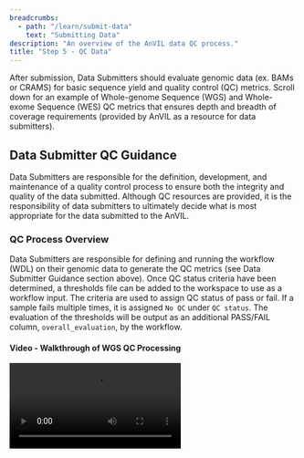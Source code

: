 ```yaml
---
breadcrumbs:
  - path: "/learn/submit-data"
    text: "Submitting Data"
description: "An overview of the AnVIL data QC process."
title: "Step 5 - QC Data"
---
```


<Alert icon={false} severity="info">
    After submission, Data Submitters should evaluate genomic data (ex. BAMs or CRAMS) for basic sequence yield and quality control (QC) metrics. Scroll down for an example of Whole-genome Sequence (WGS) and Whole-exome Sequence (WES) QC metrics that ensures depth and breadth of coverage requirements (provided by AnVIL as a resource for data submitters).
</Alert>

## Data Submitter QC Guidance

Data Submitters are responsible for the definition, development, and maintenance of a quality control process to ensure both the integrity and quality of the data submitted. Although QC resources are provided, it is the responsibility of data submitters to ultimately decide what is most appropriate for the data submitted to the AnVIL.

### QC Process Overview
Data Submitters are responsible for defining and running the workflow (WDL) on their genomic data to generate the QC metrics (see Data Submitter Guidance section above). Once QC status criteria have been determined, a thresholds file can be added to the workspace to use as a workflow input. The criteria are used to assign QC status of pass or fail. If a sample fails multiple times, it is assigned `No QC` under `QC status`.  The evaluation of the thresholds will be output as an additional PASS/FAIL column, `overall_evaluation`, by the workflow.

#### Video - Walkthrough of WGS QC Processing

<Video src="https://www.youtube.com/embed/WLpnoXySuIw" />


### AnVIL QC Recommendations
- Use a **reproducible workflow** definition, e.g., Workflow Definition Language (WDL) or other definition language(s) supported by the AnVIL platform. Additionally, data submitters could define and document an equivalent reproducible process to generate the QC metrics to be evaluated.

- Use a **data dictionary to share the expectations** for metrics collected, values reported or displayed for evaluation, as well as any evaluation criteria to determine a status, e.g., pass/fail/noqc, for the submitted data.

- **Establish the specific metrics and thresholds for determining the pass/fail criteria** on the dataset.

- The **output of the entire QC process should be compatible** with the AnVIL data repository components such as Terra workspace data tables and/or Data Repository to enable importing QC metrics and statuses in the AnVIL workspaces.

## Example QC Resource

AnVIL Data Processing Working Group has created a genomic evaluation tool for whole genome and exome data. **To collect quality control metrics for genome and exome sequencing data, rdata submitters will run the tool - a workflow written in Workflow Description Language - in a sandbox workspace**.

### QC WDL details
- The WDL includes **multiple software packages** (Picard, VerifyBamID2, Samtools flagstat, bamUtil stats, Rx estimation) organized in a single, efficient tool that is compatible with AnVIL.

- The WDL workflow is publicly available via **GitHub** ([https://github.com/genome/qc-analysis-pipeline/tree/master](https://github.com/genome/qc-analysis-pipeline/tree/master)) and **Dockstore** ([https://dockstore.org/organizations/anvil/collections/qcwgs](https://dockstore.org/organizations/anvil/collections/qcwgs)).

- The AnVIL will accept **edits, commits, issues, and pull requests** in **GitHub**.

- Support and guidance are provided by the AnVIL for data submitters on the use of or adaptation of the existing QC workflow resource.

### QC inputs and outputs

- **QC pass/fail status**
The QC pass/fail status is determined by thresholds for several metrics reported by the workflow.

- **Default WGS thresholds**
Default thresholds are included in the following table: [https://github.com/genome/qc-analysis-pipeline/blob/master/threshold_files/anvil_wgs_thresholds.tsv](https://github.com/genome/qc-analysis-pipeline/blob/master/threshold_files/anvil_wgs_thresholds.tsv).

- **Additional QC metrics (can be output with threshold values)**
See [https://github.com/genome/qc-analysis-pipeline/blob/master/docs/thresholds.md](https://github.com/genome/qc-analysis-pipeline/blob/master/docs/thresholds.md).

- **Example (WGS) WDL inputs**
See [https://github.com/genome/qc-analysis-pipeline/blob/master/SingleSampleQc.json](https://github.com/genome/qc-analysis-pipeline/blob/master/SingleSampleQc.json)

- **Example (WES) WDL inputs**
See [https://github.com/genome/qc-analysis-pipeline/blob/master/SingleSampleQc.exome.json](https://github.com/genome/qc-analysis-pipeline/blob/master/SingleSampleQc.exome.json) for an example for exome. Note that currently, there is no publicly available NA12878 WES BAM or CRAM and no default thresholds defined for WES.


### Example QC Metrics
#### QC processing results table

Below are the current output, files, and discrete values generated by the workflow in a `qc_results_sample` data table: [https://github.com/genome/qc-analysis-pipeline/blob/master/docs/outputs.md](https://github.com/genome/qc-analysis-pipeline/blob/master/docs/outputs.md)


| Metric Name                 | Metric Description                  | Pass threshold  | Purpose                    | Source Tool                              |
|:----------------------------|:------------------------------------|:----------------|:---------------------------|:-----------------------------------------|
| `qc_results_sample_id`      | Sample ID                           | NA              | Identify sample            | NA                                       |
| `cram`                      | Cram google path                    | NA              | Locate file                | NA                                       |
| `FREEMIX`                   | FREEMIX                             | < 0.01          | Sample contamination       | VerifyBamID2                             |
| `MEAN_COVERAGE`             | Haploid Coverage                    | ≥ 30            | Coverage depth             | Picard CollectWgs Metrics                |
| `MEDIAN_ABSOLUTE_DEVIATION` | Library insert size mad             | NA              | Batch characteristics      | Picard CollectInsertSize Metrics         |
| `MEDIAN_INSERT_SIZE`        | Library insert size median          | NA              | Batch characteristics      | Picard CollectInsertSize Metrics         |
| `PCT_10X`                   | % coverage at 10X                   | > 0.95          | Coverage breadth           | Picard CollectWgs Metrics                |
| `PCT_20X`                   | % coverage at 20X                   | > 0.90          | Coverage breadth           | Picard CollectWgs Metrics                |
| `PCT_30X`                   | % coverage at 30X                   | NA              | Additional metadata        | Picard CollectWgs Metrics                |
| `PCT_CHIMERAS (PAIR)`       | % Chimeras                          | < 0.05          | Variant detection          | Picard CollectAlignmentSummary Metrics   |
| `Percent_duplication`       | % duplication                       |                 |                            |                                          |
| `Q20_BASES`                 | Total bases with Q20 or higher      | ≥ 86x109        | Sequence quality           | Picard CollectQualityYield Metrics       |
| `qc_status`                 | Reported status at the sample level | Pass/Fail/No QC | Overall quality assessment |                                          |
| `read1_pf_mismatch_rate`    | Read1 base mismatch rate            | < 0.05          | Sequence quality           | Picard Collect Alignment Summary Metrics |
| `read2_pf_mismatch_rate`    | Read2 base mismatch rate            | < 0.05          | Sequence quality           | Picard Collect Alignment Summary Metrics |


### Post QC Processing to AnVIL Workspaces

The output from the QC aggregator is a QC summary results TSV file. Data submitters will pass off the QC summary results file to the AnVIL ingestion team. The AnVIL team will push the QC summary results to the workspaces, which will contain the QC status, including those that fail QC or have no QC. The example below is the QC results table in the 1000 Genomes workspace.

#### Sample QC Results Table

<Figure
  alt="QC Results."
  caption="QC results in a 1000 Genomes workspace"
  src="/consortia/learn/data-submitters/qc-results.png"
/>
